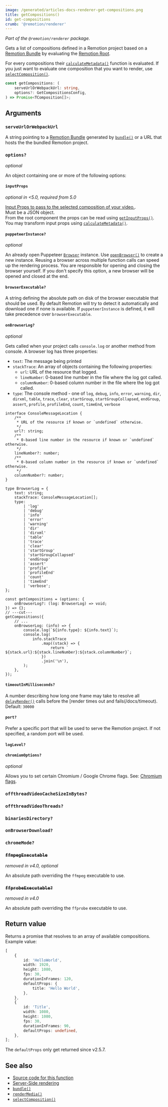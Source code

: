 ```yaml
---
image: /generated/articles-docs-renderer-get-compositions.png
title: getCompositions()
id: get-compositions
crumb: '@remotion/renderer'
---
```


_Part of the `@remotion/renderer` package._

Gets a list of compositions defined in a Remotion project based on a [Remotion Bundle](/docs/terminology/bundle) by evaluating the [Remotion Root](/docs/terminology/remotion-root).

For every compositions their [`calculateMetadata()`](/docs/composition#calculatemetadata) function is evaluated. If you just want to evaluate one composition that you want to render, use [`selectComposition()`](/docs/renderer/select-composition).

```ts
const getCompositions: (
	serveUrlOrWebpackUrl: string,
	options?: GetCompositionsConfig,
) => Promise<TComposition[]>;
```

## Arguments

### `serveUrlOrWebpackUrl`

A string pointing to a [Remotion Bundle](/docs/terminology/bundle) generated by [`bundle()`](/docs/bundle) or a URL that hosts the the bundled Remotion project.

### `options?`

_optional_

An object containing one or more of the following options:

#### `inputProps`

_optional in &lt;5.0, required from 5.0_

[Input Props to pass to the selected composition of your video.](/docs/passing-props#passing-input-props-in-the-cli).  
Must be a JSON object.  
From the root component the props can be read using [`getInputProps()`](/docs/get-input-props).  
You may transform input props using [`calculateMetadata()`](/docs/calculate-metadata).

#### `puppeteerInstance?`<AvailableFrom v="3.0.0" />

_optional_

An already open Puppeteer [`Browser`](/docs/renderer/open-browser) instance. Use [`openBrowser()`](/docs/renderer/open-browser) to create a new instance. Reusing a browser across multiple function calls can speed up the rendering process. You are responsible for opening and closing the browser yourself. If you don't specify this option, a new browser will be opened and closed at the end.

#### `browserExecutable?`<AvailableFrom v="2.3.1" />

A string defining the absolute path on disk of the browser executable that should be used. By default Remotion will try to detect it automatically and download one if none is available. If `puppeteerInstance` is defined, it will take precedence over `browserExecutable`.

#### `onBrowserLog?`<AvailableFrom v="3.0.0" />

_optional_

Gets called when your project calls `console.log` or another method from console. A browser log has three properties:

- `text`: The message being printed
- `stackTrace`: An array of objects containing the following properties:
  - `url`: URL of the resource that logged.
  - `lineNumber`: 0-based line number in the file where the log got called.
  - `columnNumber`: 0-based column number in the file where the log got called.
- `type`: The console method - one of `log`, `debug`, `info`, `error`, `warning`, `dir`, `dirxml`, `table`, `trace`, `clear`, `startGroup`, `startGroupCollapsed`, `endGroup`, `assert`, `profile`, `profileEnd`, `count`, `timeEnd`, `verbose`

```tsx twoslash
interface ConsoleMessageLocation {
	/**
	 * URL of the resource if known or `undefined` otherwise.
	 */
	url?: string;
	/**
	 * 0-based line number in the resource if known or `undefined` otherwise.
	 */
	lineNumber?: number;
	/**
	 * 0-based column number in the resource if known or `undefined` otherwise.
	 */
	columnNumber?: number;
}

type BrowserLog = {
	text: string;
	stackTrace: ConsoleMessageLocation[];
	type:
		| 'log'
		| 'debug'
		| 'info'
		| 'error'
		| 'warning'
		| 'dir'
		| 'dirxml'
		| 'table'
		| 'trace'
		| 'clear'
		| 'startGroup'
		| 'startGroupCollapsed'
		| 'endGroup'
		| 'assert'
		| 'profile'
		| 'profileEnd'
		| 'count'
		| 'timeEnd'
		| 'verbose';
};

const getCompositions = (options: {
	onBrowserLog?: (log: BrowserLog) => void;
}) => {};
// ---cut---
getCompositions({
	// ...
	onBrowserLog: (info) => {
		console.log(`${info.type}: ${info.text}`);
		console.log(
			info.stackTrace
				.map((stack) => {
					return `  ${stack.url}:${stack.lineNumber}:${stack.columnNumber}`;
				})
				.join('\n'),
		);
	},
});
```

#### `timeoutInMilliseconds?`<AvailableFrom v="2.6.3" />

A number describing how long one frame may take to resolve all [`delayRender()`](/docs/delay-render) calls before the [render times out and fails(/docs/timeout). Default: `30000`

#### `port?`

Prefer a specific port that will be used to serve the Remotion project. If not specified, a random port will be used.

#### `logLevel?`<AvailableFrom v="4.0.0"/>

<Options id="log" />

#### `chromiumOptions?`<AvailableFrom v="2.6.5" />

_optional_

Allows you to set certain Chromium / Google Chrome flags. See: [Chromium flags](/docs/chromium-flags).

### `offthreadVideoCacheSizeInBytes?`<AvailableFrom v="4.0.23"/>

<Options id="offthreadvideo-cache-size-in-bytes" />

### `offthreadVideoThreads?`<AvailableFrom v="4.0.261"/>

<Options id="offthreadvideo-video-threads" />

### `binariesDirectory?`<AvailableFrom v="4.0.120" />

<Options id="binaries-directory" />

### `onBrowserDownload?`<AvailableFrom v="4.0.137" />

<Options id="on-browser-download" />

### `chromeMode?`<AvailableFrom v="4.0.248" />

<Options id="chrome-mode" />

### ~~`ffmpegExecutable`~~

_removed in v4.0, optional_

An absolute path overriding the `ffmpeg` executable to use.

### ~~`ffprobeExecutable?`~~ <AvailableFrom v="3.0.17" />

_removed in v4.0_

An absolute path overriding the `ffprobe` executable to use.

## Return value

Returns a promise that resolves to an array of available compositions. Example value:

```ts twoslash
[
	{
		id: 'HelloWorld',
		width: 1920,
		height: 1080,
		fps: 30,
		durationInFrames: 120,
		defaultProps: {
			title: 'Hello World',
		},
	},
	{
		id: 'Title',
		width: 1080,
		height: 1080,
		fps: 30,
		durationInFrames: 90,
		defaultProps: undefined,
	},
];
```

The `defaultProps` only get returned since v2.5.7.

## See also

- [Source code for this function](https://github.com/remotion-dev/remotion/blob/main/packages/renderer/src/get-compositions.ts)
- [Server-Side rendering](/docs/ssr)
- [`bundle()`](/docs/bundle)
- [`renderMedia()`](/docs/renderer/render-media)
- [`selectComposition()`](/docs/renderer/select-composition)
